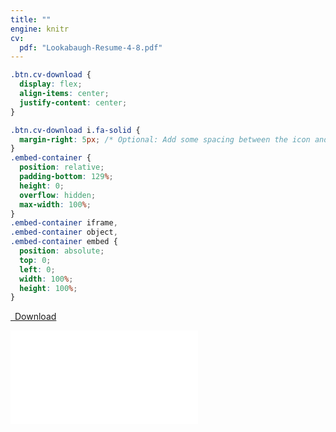 ```yaml
---
title: ""
engine: knitr
cv:
  pdf: "Lookabaugh-Resume-4-8.pdf"
---
```


```css
.btn.cv-download {
  display: flex;
  align-items: center;
  justify-content: center;
}

.btn.cv-download i.fa-solid {
  margin-right: 5px; /* Optional: Add some spacing between the icon and text */
}
.embed-container {
  position: relative;
  padding-bottom: 129%;
  height: 0;
  overflow: hidden;
  max-width: 100%;
}
.embed-container iframe,
.embed-container object,
.embed-container embed {
  position: absolute;
  top: 0;
  left: 0;
  width: 100%;
  height: 100%;
}
```

```{=html}
<p class="text-center">
  <a class="btn btn-primary btn-lg cv-download" href="`r rmarkdown::metadata$cv$pdf`" target="_blank">
  <i class="fa-solid fa-file-arrow-down"></i>&ensp;Download
</a>
  </p>
  <div class="embed-container">
  <iframe src="`r rmarkdown::metadata$cv$pdf`" style="border: 0.5px"></iframe>
  </div>
  ```